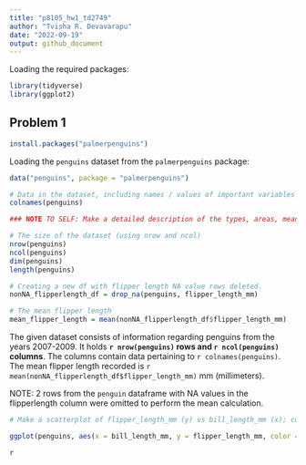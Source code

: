 ```yaml
---
title: "p8105_hw1_td2749"
author: "Tvisha R. Devavarapu"
date: "2022-09-19"
output: github_document
---
```


Loading the required packages:
```r
library(tidyverse)
library(ggplot2)
```

## Problem 1

```r
install.packages("palmerpenguins")
```

Loading the `penguins` dataset from the `palmerpenguins` package: 
```r
data("penguins", package = "palmerpenguins")
```

```r
# Data in the dataset, including names / values of important variables
colnames(penguins)

### NOTE TO SELF: Make a detailed description of the types, areas, means, etc. 

# The size of the dataset (using nrow and ncol)
nrow(penguins)
ncol(penguins)
dim(penguins)
length(penguins)
```
```r
# Creating a new df with flipper length NA value rows deleted. 
nonNA_flipperlength_df = drop_na(penguins, flipper_length_mm)

# The mean flipper length
mean_flipper_length = mean(nonNA_flipperlength_df$flipper_length_mm)
```

The given dataset consists of information regarding penguins from the years 2007-2009. It holds **`r nrow(penguins)` rows and `r ncol(penguins)` columns**. The columns contain data pertaining to `r colnames(penguins)`. 
The mean flipper length recorded is `r mean(nonNA_flipperlength_df$flipper_length_mm)` mm (millimeters).

NOTE: 2 rows from the `penguin` dataframe with NA values in the flipperlength column were omitted to perform the mean calculation. 

```r
# Make a scatterplot of flipper_length_mm (y) vs bill_length_mm (x); color points using the species variable 

ggplot(penguins, aes(x = bill_length_mm, y = flipper_length_mm, color = species)) + geom_point()

```



`r `
